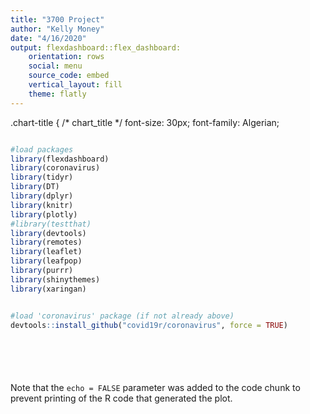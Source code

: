 ```yaml
---
title: "3700 Project"
author: "Kelly Money"
date: "4/16/2020"
output: flexdashboard::flex_dashboard:
    orientation: rows
    social: menu
    source_code: embed
    vertical_layout: fill
    theme: flatly
---
```


.chart-title {  /* chart_title  */
   font-size: 30px;
   font-family: Algerian;


```r


```


```r
#load packages
library(flexdashboard)
library(coronavirus) 
library(tidyr)
library(DT)
library(dplyr)
library(knitr)
library(plotly)
#library(testthat)
library(devtools)
library(remotes)
library(leaflet)
library(leafpop)
library(purrr)
library(shinythemes)
library(xaringan)



```

```r
#load 'coronavirus' package (if not already above)
devtools::install_github("covid19r/coronavirus", force = TRUE)





```


```r

```



```r

```

Note that the `echo = FALSE` parameter was added to the code chunk to prevent printing of the R code that generated the plot.
